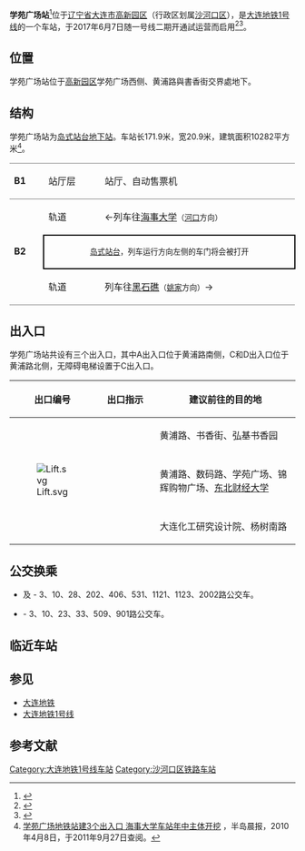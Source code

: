 {{Station Infobox
|name = 学苑广场
|eng_name = Xueyuan Square
|linecolour = {{大连地铁颜色|1}}
|image = <!---照片!--->
|caption = <!---图像说明!--->
|address =  {{CHN}}[[辽宁省|辽宁省]][[大连市|大连市]][[沙河口区|沙河口区]]黄浦路，学苑广场旁
|structure = [[地下站|地下站]]
|line ={{大连地铁线路名|1|c}}
|hall = 地下站厅
|opened = 2017年6月7日
|platforms = 1个[[岛式站台|岛式站台]]
|exits = 3个
|first = 
{{大连地铁线路名|1|c}}
: 往[[河口站_(辽宁省)|河口]]：06:12
: 往[[姚家站_(地铁)|姚家]]：05:37
|last = 
{{大连地铁线路名|1|c}}
: 往[[河口站_(辽宁省)|河口]]：23:13
: 往[[姚家站_(地铁)|姚家]]：22:37
|adjacent = {{Adjacent stations|system=Dalian Metro
|line1=1|left1=海事大学|right1=黑石礁}}
}}

'''学苑广场站'''<ref>{{Cite news |url=http://covid-19.chinadaily.com.cn/dfpd/dl/bwzg/2013-11/12/content_17100008.htm |title=大连地铁1、2号线48个车站正式名称确定 - 中国在线 |accessdate=2021-12-10 |archive-date=2021-12-10 |archive-url=https://web.archive.org/web/20211210065406/http://covid-19.chinadaily.com.cn/dfpd/dl/bwzg/2013-11/12/content_17100008.htm }}</ref>位于[[辽宁省|辽宁省]][[大连市|大连市]][[大連高新技術產業園區|高新园区]]（行政区划属[[沙河口区|沙河口区]]），是[[大连地铁1号线|大连地铁1号线]]的一个车站，于2017年6月7日随一号线二期开通試运营而启用<ref>{{cite web| url=http://www.shzxgov.com/city/2017/0608/218590.html| title=大连地铁三条线同日开通试运营| publisher=上海资讯网| date=2017-06-07| accessdate=2017-06-09}}{{dead link|date=2017年12月 |bot=InternetArchiveBot |fix-attempted=yes }}</ref><ref>{{Cite web |title=地铁1号线二期、2号线东段、12号线河口至蔡大岭站载客试运营 |url=http://www.ln.chinanews.com/news/2017/0608/52975.html |access-date=2017-06-09 |date=2017-06-08 |publisher=中國新聞网 |archive-url=https://web.archive.org/web/20180417191816/http://www.ln.chinanews.com/news/2017/0608/52975.html |archive-date=2018-04-17 |dead-url=yes}}</ref>。

==位置==
学苑广场站位于[[大連高新技術產業園區|高新园区]]学苑广场西侧、黄浦路與書香街交界處地下。

==结构==
学苑广场站为[[岛式站台|岛式站台]][[地下站|地下站]]。车站长171.9米，宽20.9米，建筑面积10282平方米<ref name=bandao>[http://epaper.lnd.com.cn/html/bdcb/20100408/bdcb428982.html 学苑广场地铁站建3个出入口 海事大学车站年中主体开挖] {{Wayback|url=http://epaper.lnd.com.cn/html/bdcb/20100408/bdcb428982.html |date=20140201160802 }}，半岛晨报，2010年4月8日，于2011年9月27日查阅。</ref>。
{|cellspacing=0 cellpadding=3
|-
|style="border-top:solid 1px gray;border-bottom:solid 1px gray;" valign=top width=50|'''B1'''
|style="border-top:solid 1px gray;border-bottom:solid 1px gray;" valign=top width=100|站厅层
|style="border-top:solid 1px gray;border-bottom:solid 1px gray;" valign=top width=400|站厅、自动售票机
|-
|style="border-bottom:solid 1px gray;" rowspan=3 valign=top|'''B2'''
|轨道
|←{{大连地铁线路名|1|c}}列车往[[海事大学站|海事大学]]<small>（[[河口站_(辽宁省)|河口]]方向）</small>
|-
|style="border-right:solid 2px black;border-left:solid 2px black;border-top:solid 2px black;border-bottom:solid 2px black;" colspan=2|<center><small>[[岛式站台|岛式站台]]，列车运行方向左侧的车门将会被打开</small></center>
|-
|style="border-bottom:solid 1px gray;"|轨道
|style="border-bottom:solid 1px gray;"|{{大连地铁线路名|1|c}}列车往[[黑石礁站|黑石礁]]<small>（[[姚家站_(地铁)|姚家]]方向）</small>→
|}

==出入口==
学苑广场站共设有三个出入口，其中A出入口位于黄浦路南侧，C和D出入口位于黄浦路北侧，无障碍电梯设置于C出入口。

{| class="wikitable"
! width=100 | 出口编号 !! width=90 | 出口指示 !! 建议前往的目的地
|-
|{{港鐵出口|A}} ||  ||黄浦路、书香街、弘基书香园
|-
|{{港鐵出口|C}}  [[File:Lift.svg|alt=]] ||   ||黄浦路、数码路、学苑广场、锦辉购物广场、[[东北财经大学|东北财经大学]]
|-
|{{港鐵出口|D}}  ||   ||大连化工研究设计院、杨树南路
|}

==公交换乘==
*{{港鐵出口|A}} 及 {{港鐵出口|D}} - 3、10、28、202、406、531、1121、1123、2002路公交车。
*{{港鐵出口|C}} - 3、10、23、33、509、901路公交车。

==临近车站==
{{Start rail box|大连地铁}}
{{s-inop|[[海事大學站|海事大學]]|往[[河口站_(辽宁省)|河口]]方向}}
{{s-line|学苑广場|[[大连地铁1号线|大连地铁1号线]]|{{大连地铁色彩|1号线}}}}
{{s-inop|[[黑石礁站|黑石礁]]|往[[姚家站_(地铁)|姚家]]方向}}
{{end box}}

==参见==
*[[大连地铁|大连地铁]]
*[[大连地铁1号线|大连地铁1号线]]

==参考文献==
<references/>

{{大连地铁1号线|nocat}}

[[Category:大连地铁1号线车站|Category:大连地铁1号线车站]]
[[Category:沙河口区铁路车站|Category:沙河口区铁路车站]]